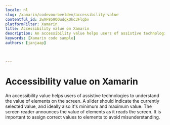 ```yaml
---
locale: nl
slug: /xamarin/codevoorbeelden/accessibility-value
contentful_id: 2wAF959OOudqkOkc3Flqbv
platformFilter: Xamarin
title: Accessibility value on Xamarin
description: An accessibility value helps users of assistive technologies to understand the value of elements on the screen.
keywords: [Xamarin code sample]
authors: [janjaap]


	
---
```


# Accessibility value on Xamarin

An accessibility value helps users of assistive technologies to understand the value of elements on the screen. A slider should indicate the currently selected value, and ideally also it's minimum and maximum value. The screen reader announces the value of elements as it reads the screen. It is important to assign correct values to elements to avoid misunderstanding.

<CodeSample id="accessibility-value" locale="nl" platform="xamarin"/>